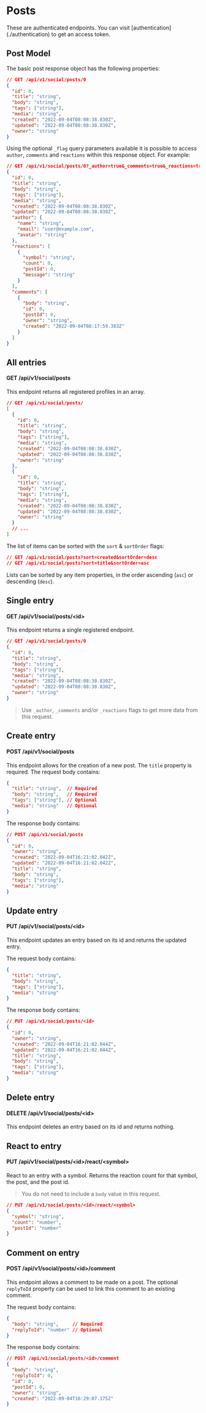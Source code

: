 
# Posts

<Callout type="warning" emoji="⚠️">
  These are authenticated endpoints. You can visit
  [authentication](./authentication) to get an access token.
</Callout>

## Post Model

The basic post response object has the following properties:

```json
// GET /api/v1/social/posts/0
{
  "id": 0,
  "title": "string",
  "body": "string",
  "tags": ["string"],
  "media": "string",
  "created": "2022-09-04T08:08:38.830Z",
  "updated": "2022-09-04T08:08:38.830Z",
  "owner": "string"
}
```

Using the optional `_flag` query parameters available it is possible to access `author`, `comments` and `reactions` within this response object. For example:

```json
// GET /api/v1/social/posts/0?_author=true&_comments=true&_reactions=true
{
  "id": 0,
  "title": "string",
  "body": "string",
  "tags": ["string"],
  "media": "string",
  "created": "2022-09-04T08:08:38.830Z",
  "updated": "2022-09-04T08:08:38.830Z",
  "author": {
    "name": "string",
    "email": "user@example.com",
    "avatar": "string"
  },
  "reactions": [
    {
      "symbol": "string",
      "count": 0,
      "postId": 0,
      "message": "string"
    }
  ],
  "comments": [
    {
      "body": "string",
      "id": 0,
      "postId": 0,
      "owner": "string",
      "created": "2022-09-04T08:17:59.383Z"
    }
  ]
}
```

## All entries

#### GET /api/v1/social/posts

This endpoint returns all registered profiles in an array.

```json
// GET /api/v1/social/posts/
[
  {
    "id": 0,
    "title": "string",
    "body": "string",
    "tags": ["string"],
    "media": "string",
    "created": "2022-09-04T08:08:38.830Z",
    "updated": "2022-09-04T08:08:38.830Z",
    "owner": "string"
  },
  {
    "id": 0,
    "title": "string",
    "body": "string",
    "tags": ["string"],
    "media": "string",
    "created": "2022-09-04T08:08:38.830Z",
    "updated": "2022-09-04T08:08:38.830Z",
    "owner": "string"
  }
  // ...
]
```

The list of items can be sorted with the `sort` & `sortOrder` flags:

```json
// GET /api/v1/social/posts?sort=created&sortOrder=desc
// GET /api/v1/social/posts?sort=title&sortOrder=asc
```

Lists can be sorted by any item properties, in the order ascending (`asc`) or descending (`desc`).

## Single entry

#### GET /api/v1/social/posts/\<id>

This endpoint returns a single registered endpoint.

```json
// GET /api/v1/social/posts/0
{
  "id": 0,
  "title": "string",
  "body": "string",
  "tags": ["string"],
  "media": "string",
  "created": "2022-09-04T08:08:38.830Z",
  "updated": "2022-09-04T08:08:38.830Z",
  "owner": "string"
}
```

> Use `_author`, `_comments` and/or `_reactions` flags to get more data from this request.

## Create entry

#### POST /api/v1/social/posts

This endpoint allows for the creation of a new post. The `title` property is required. The request body contains:

```json
{
  "title": "string",  // Required
  "body": "string",   // Required
  "tags": ["string"], // Optional
  "media": "string"   // Optional
}
```

The response body contains:

```json
// POST /api/v1/social/posts
{
  "id": 0,
  "owner": "string",
  "created": "2022-09-04T16:21:02.042Z",
  "updated": "2022-09-04T16:21:02.042Z",
  "title": "string",
  "body": "string",
  "tags": ["string"],
  "media": "string"
}
```

## Update entry

#### PUT /api/v1/social/posts/\<id>

This endpoint updates an entry based on its id and returns the updated entry.

The request body contains:

```json
{
  "title": "string",
  "body": "string",
  "tags": ["string"],
  "media": "string"
}
```

The response body contains:

```json
// PUT /api/v1/social/posts/<id>
{
  "id": 0,
  "owner": "string",
  "created": "2022-09-04T16:21:02.044Z",
  "updated": "2022-09-04T16:21:02.044Z",
  "title": "string",
  "body": "string",
  "tags": ["string"],
  "media": "string"
}
```

## Delete entry

#### DELETE /api/v1/social/posts/\<id>

This endpoint deletes an entry based on its id and returns nothing.

## React to entry

#### PUT /api/v1/social/posts/\<id>/react/\<symbol>

React to an entry with a symbol. Returns the reaction count for that symbol, the post, and the post id.

> You do not need to include a `body` value in this request.

```json
// PUT /api/v1/social/posts/<id>/react/<symbol>
{
  "symbol": "string",
  "count": "number",
  "postId": "number"
}
```

## Comment on entry

#### POST /api/v1/social/posts/\<id>/comment

This endpoint allows a comment to be made on a post. The optional `replyToId` property can be used to link this comment to an existing comment.

The request body contains:

```json
{
  "body": "string",     // Required
  "replyToId": "number" // Optional
}
```

The response body contains:

```json
// POST /api/v1/social/posts/<id>/comment
{
  "body": "string",
  "replyToId": 0,
  "id": 0,
  "postId": 0,
  "owner": "string",
  "created": "2022-09-04T16:29:07.175Z"
}
```
